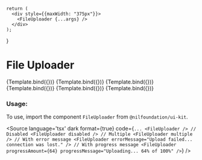 
<Meta
    title="Field/FileUploader"
    component={FileUploader}
/>

    return (
      <div style={{maxWidth: "375px"}}>
        <FileUploader {...args} />
      </div>
    );
}

# File Uploader


<Canvas isColumn>
  <Story name="Base" args={{}}>
      {Template.bind({})}
  </Story>
  <Story name="Disabled" args={{disabled: true}}>
      {Template.bind({})}
  </Story>
  <Story name="Multiple" args={{multiple: true}}>
      {Template.bind({})}
  </Story>
  <Story name="Error" args={{errorMessage: "Upload failed... connection was lost."}}>
      {Template.bind({})}
  </Story>
  <Story name="Error With Progress" args={{progressAmount: 64, errorMessage: "Upload failed... connection was lost."}}>
      {Template.bind({})}
  </Story>
  <Story name="Progress" args={{progressAmount: 64, progressMessage: "Uploading... 64% of 100%"}}>
    {Template.bind({})}
  </Story>
</Canvas>

<ArgsTable of={FileUploader} />

### Usage:

To use, import the component `FileUploader` from `@nilfoundation/ui-kit`.

<Source
  language='tsx'
  dark
  format={true}
  code={`
        ...
        <FileUploader />
        // Disabled
        <FileUploader disabled />
        // Multiple
        <FileUploader multiple />
        // With error message
        <FileUploader errorMessage="Upload failed... connection was lost." />
        // With progress message
        <FileUploader progressAmount={64} progressMessage="Uploading... 64% of 100%" />
  `}
/>


